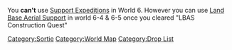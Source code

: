 You '''can't''' use [[Support Expedition]]s in World 6. However you can use [[Land Base Aerial Support]] in world 6-4 & 6-5 once you cleared "LBAS Construction Quest"
{{Map/WorldHeader}}
{{Map/Tabs}}
{{Map/WorldFooter}}
[[Category:Sortie]]
[[Category:World Map]]
[[Category:Drop List]]